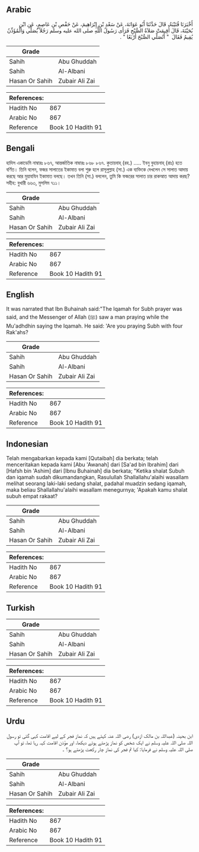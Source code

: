 ## Arabic


<div dir="rtl" lang="ar" style={{fontSize:'larger',backgroundColor:'#f8f9fa',padding:20}}>
أَخْبَرَنَا قُتَيْبَةُ، قَالَ حَدَّثَنَا أَبُو عَوَانَةَ، عَنْ سَعْدِ بْنِ إِبْرَاهِيمَ، عَنْ حَفْصِ بْنِ عَاصِمٍ، عَنِ ابْنِ بُحَيْنَةَ، قَالَ أُقِيمَتْ صَلاَةُ الصُّبْحِ فَرَأَى رَسُولُ اللَّهِ صلى الله عليه وسلم رَجُلاً يُصَلِّي وَالْمُؤَذِّنُ يُقِيمُ فَقَالَ ‏ "‏ أَتُصَلِّي الصُّبْحَ أَرْبَعًا ‏"‏ ‏.‏
</div>
<div style={{backgroundColor:'#f8f9fa',padding:20, marginBottom: 10}}><table> <thead> <tr> <th>Grade</th> <th></th> </tr> </thead> <tbody> <tr><td>Sahih</td><td>Abu Ghuddah</td></tr><tr><td>Sahih</td><td>Al-Albani</td></tr><tr><td>Hasan Or Sahih</td><td>Zubair Ali Zai</td></tr></tbody></table><table> <thead> <tr> <th>References:</th> <th></th> </tr> </thead> <tbody><tr><td>Hadith No</td><td>867</td></tr><tr><td>Arabic No</td><td>867</td></tr><tr><td>Reference</td><td>Book 10 Hadith 91</td></tr></tbody></table></div>

## Bengali


<div dir="ltr" lang="bn" style={{fontSize:'larger',backgroundColor:'#f8f9fa',padding:20}}>
হাদিস একাডেমি নাম্বারঃ ৮৬৭, আন্তর্জাতিক নাম্বারঃ ৮৬৮ ৮৬৭. কুতায়বাহ্ (রহ.) ..... ইবনু বুহায়নাহ্ (রাঃ) হতে বর্ণিত। তিনি বলেন, ফজর সালাতের ইকামাত বলা শুরু হলে রাসূলুল্লাহ (সা.) এক ব্যক্তিকে দেখলেন সে সালাত আদায় করছে আর মুয়াযযিন ইকামাত বলছে। তখন তিনি (সা.) বললেন, তুমি কি ফজরের সালাত চার রাকআত আদায় করছ? সহীহ: বুখারী ৬৬৩, মুসলিম ৭১১।
</div>
<div style={{backgroundColor:'#f8f9fa',padding:20, marginBottom: 10}}><table> <thead> <tr> <th>Grade</th> <th></th> </tr> </thead> <tbody> <tr><td>Sahih</td><td>Abu Ghuddah</td></tr><tr><td>Sahih</td><td>Al-Albani</td></tr><tr><td>Hasan Or Sahih</td><td>Zubair Ali Zai</td></tr></tbody></table><table> <thead> <tr> <th>References:</th> <th></th> </tr> </thead> <tbody><tr><td>Hadith No</td><td>867</td></tr><tr><td>Arabic No</td><td>867</td></tr><tr><td>Reference</td><td>Book 10 Hadith 91</td></tr></tbody></table></div>

## English


<div dir="ltr" lang="en" style={{fontSize:'larger',backgroundColor:'#f8f9fa',padding:20}}>
It was narrated that Ibn Buhainah said:"The Iqamah for Subh prayer was said, and the Messenger of Allah (ﷺ) saw a man praying while the Mu'adhdhin saying the Iqamah. He said: 'Are you praying Subh with four Rak'ahs?
</div>
<div style={{backgroundColor:'#f8f9fa',padding:20, marginBottom: 10}}><table> <thead> <tr> <th>Grade</th> <th></th> </tr> </thead> <tbody> <tr><td>Sahih</td><td>Abu Ghuddah</td></tr><tr><td>Sahih</td><td>Al-Albani</td></tr><tr><td>Hasan Or Sahih</td><td>Zubair Ali Zai</td></tr></tbody></table><table> <thead> <tr> <th>References:</th> <th></th> </tr> </thead> <tbody><tr><td>Hadith No</td><td>867</td></tr><tr><td>Arabic No</td><td>867</td></tr><tr><td>Reference</td><td>Book 10 Hadith 91</td></tr></tbody></table></div>

## Indonesian


<div dir="ltr" lang="id" style={{fontSize:'larger',backgroundColor:'#f8f9fa',padding:20}}>
Telah mengabarkan kepada kami [Qutaibah] dia berkata; telah menceritakan kepada kami [Abu 'Awanah] dari [Sa'ad bin Ibrahim] dari [Hafsh bin 'Ashim] dari [Ibnu Buhainah] dia berkata; "Ketika shalat Subuh dan iqamah sudah dikumandangkan, Rasulullah Shallallahu'alaihi wasallam melihat seorang laki-laki sedang shalat, padahal muadzin sedang iqamah, maka beliau Shallallahu'alaihi wasallam menegurnya; 'Apakah kamu shalat subuh empat rakaat?
</div>
<div style={{backgroundColor:'#f8f9fa',padding:20, marginBottom: 10}}><table> <thead> <tr> <th>Grade</th> <th></th> </tr> </thead> <tbody> <tr><td>Sahih</td><td>Abu Ghuddah</td></tr><tr><td>Sahih</td><td>Al-Albani</td></tr><tr><td>Hasan Or Sahih</td><td>Zubair Ali Zai</td></tr></tbody></table><table> <thead> <tr> <th>References:</th> <th></th> </tr> </thead> <tbody><tr><td>Hadith No</td><td>867</td></tr><tr><td>Arabic No</td><td>867</td></tr><tr><td>Reference</td><td>Book 10 Hadith 91</td></tr></tbody></table></div>

## Turkish


<div dir="ltr" lang="tr" style={{fontSize:'larger',backgroundColor:'#f8f9fa',padding:20}}>

</div>
<div style={{backgroundColor:'#f8f9fa',padding:20, marginBottom: 10}}><table> <thead> <tr> <th>Grade</th> <th></th> </tr> </thead> <tbody> <tr><td>Sahih</td><td>Abu Ghuddah</td></tr><tr><td>Sahih</td><td>Al-Albani</td></tr><tr><td>Hasan Or Sahih</td><td>Zubair Ali Zai</td></tr></tbody></table><table> <thead> <tr> <th>References:</th> <th></th> </tr> </thead> <tbody><tr><td>Hadith No</td><td>867</td></tr><tr><td>Arabic No</td><td>867</td></tr><tr><td>Reference</td><td>Book 10 Hadith 91</td></tr></tbody></table></div>

## Urdu


<div dir="rtl" lang="ur" style={{fontSize:'larger',backgroundColor:'#f8f9fa',padding:20}}>
ابن بحینہ (عبداللہ بن مالک ازدی) رضی اللہ عنہ کہتے ہیں کہ نماز فجر کے لیے اقامت کہی گئی تو رسول اللہ صلی اللہ علیہ وسلم نے ایک شخص کو نماز پڑھتے ہوئے دیکھا، اور مؤذن اقامت کہہ رہا تھا، تو آپ صلی اللہ علیہ وسلم نے فرمایا: کیا تم فجر کی نماز چار رکعت پڑھتے ہو؟ ۔
</div>
<div style={{backgroundColor:'#f8f9fa',padding:20, marginBottom: 10}}><table> <thead> <tr> <th>Grade</th> <th></th> </tr> </thead> <tbody> <tr><td>Sahih</td><td>Abu Ghuddah</td></tr><tr><td>Sahih</td><td>Al-Albani</td></tr><tr><td>Hasan Or Sahih</td><td>Zubair Ali Zai</td></tr></tbody></table><table> <thead> <tr> <th>References:</th> <th></th> </tr> </thead> <tbody><tr><td>Hadith No</td><td>867</td></tr><tr><td>Arabic No</td><td>867</td></tr><tr><td>Reference</td><td>Book 10 Hadith 91</td></tr></tbody></table></div>